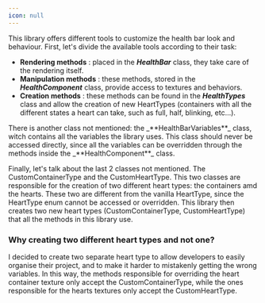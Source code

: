 ```yaml
---
icon: null
---
```


This library offers different tools to customize the health bar look and behaviour.
First, let's divide the available tools according to their task:
- **Rendering methods** : placed in the _**HealthBar**_ class, they take care of the rendering itself.
- **Manipulation methods** : these methods, stored in the _**HealthComponent**_ class, provide access to textures and behaviors.
- **Creation methods** : these methods can be found in the _**HealthTypes**_ class and allow the creation of new HeartTypes (containers with all the different states a heart can take, such as full, half, blinking, etc...).

<Callout variant="warning">
    There is another class not mentioned: the _**HealthBarVariables**_ class, witch contains all the variables the library uses.
    This class should never be accessed directly, since all the variables can be overridden through the methods inside the _**HealthComponent**_ class.
</Callout>

Finally, let's talk about the last 2 classes not mentioned. The CustomContainerType and the CustomHeartType.
This two classes are responsible for the creation of two different heart types: the containers amd the hearts. These two are different from the vanilla HeartType,
since the HeartType enum cannot be accessed or overridden. This library then creates two new heart types (CustomContainerType, CustomHeartType) that all the methods
in this library use.
### Why creating two different heart types and not one?
I decided to create two separate heart type to allow developers to easily organise their project, and to make it harder to mistakenly getting the wrong variables.
In this way, the methods responsible for overriding the heart container texture only accept the CustomContainerType,
while the ones responsible for the hearts textures only accept the CustomHeartType.

